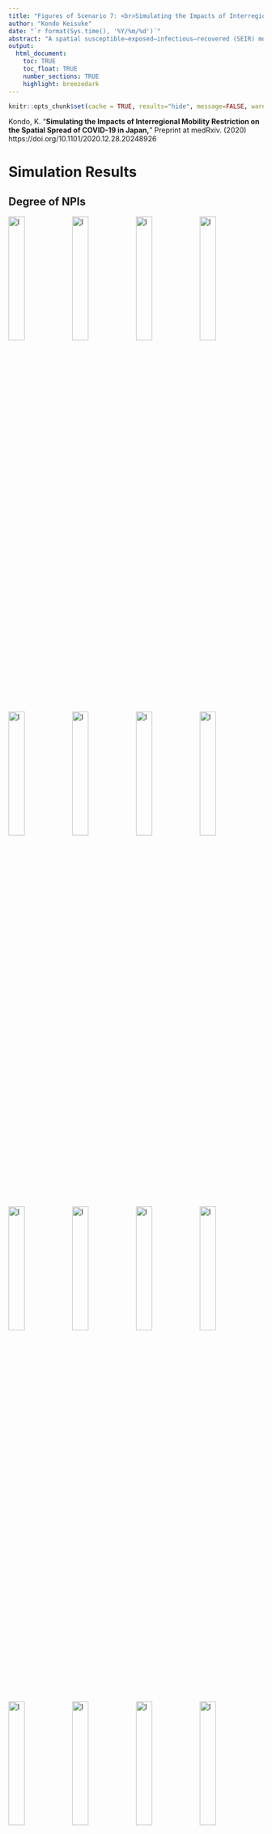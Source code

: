 ```yaml
---
title: "Figures of Scenario 7: <br>Simulating the Impacts of Interregional Mobility Restriction on the Spatial Spread of COVID-19 in Japan"
author: "Kondo Keisuke"
date: "`r format(Sys.time(), '%Y/%m/%d')`"
abstract: "A spatial susceptible–exposed–infectious–recovered (SEIR) model is developed to analyze the effects of interregional mobility on the spatial spread of the coronavirus disease 2019 (COVID-19) outbreak in Japan. National and local governments have requested that residents refrain from traveling between 47 prefectures during the state of emergency. However, the extent to which restricting the interregional mobility prevented infection expansion is unclear. The spatial SEIR model describes the spatial spread pattern of COVID-19 infection when people commute or travel to a prefecture in the daytime and return to their residential prefecture at night. It is assumed that people are exposed to an infection risk during their daytime activities. The spatial spread of COVID-19 infection is simulated by integrating the interregional mobility data. According to the simulation results, interregional mobility restrictions can prevent the geographical expansion of an infection. On the other hand, in prefectures with many infectious individuals, residents are exposed to higher infection risk when their mobility is restricted. The simulation results also show that interregional mobility restrictions play a limited role in reducing the total number of infected individuals in Japan, suggesting that other non-pharmaceutical interventions should be combined to reduce the epidemic size."
output: 
  html_document:
    toc: TRUE
    toc_float: TRUE
    number_sections: TRUE
    highlight: breezedark
---
```


<style>
img.float-left { float: left; }
</style>

```r
knitr::opts_chunk$set(cache = TRUE, results="hide", message=FALSE, warning=FALSE)
```

<div class="alert alert-info">
Kondo, K. "<b>Simulating the Impacts of Interregional Mobility Restriction on the Spatial Spread of COVID-19 in Japan,</b>" Preprint at medRxiv. (2020) <br>
https://doi.org/10.1101/2020.12.28.20248926
</div>


# Simulation Results

## Degree of NPIs

<img src="../output/fig/case07/paper/FIG_Alpha_Pref00_Paper.svg" width="25%" alt="I" class="float-left">
<img src="../output/fig/case07/paper/FIG_Alpha_Pref01_Paper.svg" width="25%" alt="I" class="float-left">
<img src="../output/fig/case07/paper/FIG_Alpha_Pref02_Paper.svg" width="25%" alt="I" class="float-left">
<img src="../output/fig/case07/paper/FIG_Alpha_Pref03_Paper.svg" width="25%" alt="I" class="float-left">

<img src="../output/fig/case07/paper/FIG_Alpha_Pref04_Paper.svg" width="25%" alt="I" class="float-left">
<img src="../output/fig/case07/paper/FIG_Alpha_Pref05_Paper.svg" width="25%" alt="I" class="float-left">
<img src="../output/fig/case07/paper/FIG_Alpha_Pref06_Paper.svg" width="25%" alt="I" class="float-left">
<img src="../output/fig/case07/paper/FIG_Alpha_Pref07_Paper.svg" width="25%" alt="I" class="float-left">

<img src="../output/fig/case07/paper/FIG_Alpha_Pref08_Paper.svg" width="25%" alt="I" class="float-left">
<img src="../output/fig/case07/paper/FIG_Alpha_Pref09_Paper.svg" width="25%" alt="I" class="float-left">
<img src="../output/fig/case07/paper/FIG_Alpha_Pref10_Paper.svg" width="25%" alt="I" class="float-left">
<img src="../output/fig/case07/paper/FIG_Alpha_Pref11_Paper.svg" width="25%" alt="I" class="float-left">

<img src="../output/fig/case07/paper/FIG_Alpha_Pref12_Paper.svg" width="25%" alt="I" class="float-left">
<img src="../output/fig/case07/paper/FIG_Alpha_Pref13_Paper.svg" width="25%" alt="I" class="float-left">
<img src="../output/fig/case07/paper/FIG_Alpha_Pref14_Paper.svg" width="25%" alt="I" class="float-left">
<img src="../output/fig/case07/paper/FIG_Alpha_Pref15_Paper.svg" width="25%" alt="I" class="float-left">

<img src="../output/fig/case07/paper/FIG_Alpha_Pref16_Paper.svg" width="25%" alt="I" class="float-left">
<img src="../output/fig/case07/paper/FIG_Alpha_Pref17_Paper.svg" width="25%" alt="I" class="float-left">
<img src="../output/fig/case07/paper/FIG_Alpha_Pref18_Paper.svg" width="25%" alt="I" class="float-left">
<img src="../output/fig/case07/paper/FIG_Alpha_Pref19_Paper.svg" width="25%" alt="I" class="float-left">

<img src="../output/fig/case07/paper/FIG_Alpha_Pref20_Paper.svg" width="25%" alt="I" class="float-left">
<img src="../output/fig/case07/paper/FIG_Alpha_Pref21_Paper.svg" width="25%" alt="I" class="float-left">
<img src="../output/fig/case07/paper/FIG_Alpha_Pref22_Paper.svg" width="25%" alt="I" class="float-left">
<img src="../output/fig/case07/paper/FIG_Alpha_Pref23_Paper.svg" width="25%" alt="I" class="float-left">

<img src="../output/fig/case07/paper/FIG_Alpha_Pref24_Paper.svg" width="25%" alt="I" class="float-left">
<img src="../output/fig/case07/paper/FIG_Alpha_Pref25_Paper.svg" width="25%" alt="I" class="float-left">
<img src="../output/fig/case07/paper/FIG_Alpha_Pref26_Paper.svg" width="25%" alt="I" class="float-left">
<img src="../output/fig/case07/paper/FIG_Alpha_Pref27_Paper.svg" width="25%" alt="I" class="float-left">

<img src="../output/fig/case07/paper/FIG_Alpha_Pref28_Paper.svg" width="25%" alt="I" class="float-left">
<img src="../output/fig/case07/paper/FIG_Alpha_Pref29_Paper.svg" width="25%" alt="I" class="float-left">
<img src="../output/fig/case07/paper/FIG_Alpha_Pref30_Paper.svg" width="25%" alt="I" class="float-left">
<img src="../output/fig/case07/paper/FIG_Alpha_Pref31_Paper.svg" width="25%" alt="I" class="float-left">

<img src="../output/fig/case07/paper/FIG_Alpha_Pref32_Paper.svg" width="25%" alt="I" class="float-left">
<img src="../output/fig/case07/paper/FIG_Alpha_Pref33_Paper.svg" width="25%" alt="I" class="float-left">
<img src="../output/fig/case07/paper/FIG_Alpha_Pref34_Paper.svg" width="25%" alt="I" class="float-left">
<img src="../output/fig/case07/paper/FIG_Alpha_Pref35_Paper.svg" width="25%" alt="I" class="float-left">

<img src="../output/fig/case07/paper/FIG_Alpha_Pref36_Paper.svg" width="25%" alt="I" class="float-left">
<img src="../output/fig/case07/paper/FIG_Alpha_Pref37_Paper.svg" width="25%" alt="I" class="float-left">
<img src="../output/fig/case07/paper/FIG_Alpha_Pref38_Paper.svg" width="25%" alt="I" class="float-left">
<img src="../output/fig/case07/paper/FIG_Alpha_Pref39_Paper.svg" width="25%" alt="I" class="float-left">

<img src="../output/fig/case07/paper/FIG_Alpha_Pref40_Paper.svg" width="25%" alt="I" class="float-left">
<img src="../output/fig/case07/paper/FIG_Alpha_Pref41_Paper.svg" width="25%" alt="I" class="float-left">
<img src="../output/fig/case07/paper/FIG_Alpha_Pref42_Paper.svg" width="25%" alt="I" class="float-left">
<img src="../output/fig/case07/paper/FIG_Alpha_Pref43_Paper.svg" width="25%" alt="I" class="float-left">

<img src="../output/fig/case07/paper/FIG_Alpha_Pref44_Paper.svg" width="25%" alt="I" class="float-left">
<img src="../output/fig/case07/paper/FIG_Alpha_Pref45_Paper.svg" width="25%" alt="I" class="float-left">
<img src="../output/fig/case07/paper/FIG_Alpha_Pref46_Paper.svg" width="25%" alt="I" class="float-left">
<img src="../output/fig/case07/paper/FIG_Alpha_Pref47_Paper.svg" width="25%" alt="I" class="float-left">



## Daily Number of Infection

<img src="../output/fig/case07/paper/FIG_dI_Pref00_Paper.svg" width="25%" alt="I" class="float-left">
<img src="../output/fig/case07/paper/FIG_dI_Pref01_Paper.svg" width="25%" alt="I" class="float-left">
<img src="../output/fig/case07/paper/FIG_dI_Pref02_Paper.svg" width="25%" alt="I" class="float-left">
<img src="../output/fig/case07/paper/FIG_dI_Pref03_Paper.svg" width="25%" alt="I" class="float-left">

<img src="../output/fig/case07/paper/FIG_dI_Pref04_Paper.svg" width="25%" alt="I" class="float-left">
<img src="../output/fig/case07/paper/FIG_dI_Pref05_Paper.svg" width="25%" alt="I" class="float-left">
<img src="../output/fig/case07/paper/FIG_dI_Pref06_Paper.svg" width="25%" alt="I" class="float-left">
<img src="../output/fig/case07/paper/FIG_dI_Pref07_Paper.svg" width="25%" alt="I" class="float-left">

<img src="../output/fig/case07/paper/FIG_dI_Pref08_Paper.svg" width="25%" alt="I" class="float-left">
<img src="../output/fig/case07/paper/FIG_dI_Pref09_Paper.svg" width="25%" alt="I" class="float-left">
<img src="../output/fig/case07/paper/FIG_dI_Pref10_Paper.svg" width="25%" alt="I" class="float-left">
<img src="../output/fig/case07/paper/FIG_dI_Pref11_Paper.svg" width="25%" alt="I" class="float-left">

<img src="../output/fig/case07/paper/FIG_dI_Pref12_Paper.svg" width="25%" alt="I" class="float-left">
<img src="../output/fig/case07/paper/FIG_dI_Pref13_Paper.svg" width="25%" alt="I" class="float-left">
<img src="../output/fig/case07/paper/FIG_dI_Pref14_Paper.svg" width="25%" alt="I" class="float-left">
<img src="../output/fig/case07/paper/FIG_dI_Pref15_Paper.svg" width="25%" alt="I" class="float-left">

<img src="../output/fig/case07/paper/FIG_dI_Pref16_Paper.svg" width="25%" alt="I" class="float-left">
<img src="../output/fig/case07/paper/FIG_dI_Pref17_Paper.svg" width="25%" alt="I" class="float-left">
<img src="../output/fig/case07/paper/FIG_dI_Pref18_Paper.svg" width="25%" alt="I" class="float-left">
<img src="../output/fig/case07/paper/FIG_dI_Pref19_Paper.svg" width="25%" alt="I" class="float-left">

<img src="../output/fig/case07/paper/FIG_dI_Pref20_Paper.svg" width="25%" alt="I" class="float-left">
<img src="../output/fig/case07/paper/FIG_dI_Pref21_Paper.svg" width="25%" alt="I" class="float-left">
<img src="../output/fig/case07/paper/FIG_dI_Pref22_Paper.svg" width="25%" alt="I" class="float-left">
<img src="../output/fig/case07/paper/FIG_dI_Pref23_Paper.svg" width="25%" alt="I" class="float-left">

<img src="../output/fig/case07/paper/FIG_dI_Pref24_Paper.svg" width="25%" alt="I" class="float-left">
<img src="../output/fig/case07/paper/FIG_dI_Pref25_Paper.svg" width="25%" alt="I" class="float-left">
<img src="../output/fig/case07/paper/FIG_dI_Pref26_Paper.svg" width="25%" alt="I" class="float-left">
<img src="../output/fig/case07/paper/FIG_dI_Pref27_Paper.svg" width="25%" alt="I" class="float-left">

<img src="../output/fig/case07/paper/FIG_dI_Pref28_Paper.svg" width="25%" alt="I" class="float-left">
<img src="../output/fig/case07/paper/FIG_dI_Pref29_Paper.svg" width="25%" alt="I" class="float-left">
<img src="../output/fig/case07/paper/FIG_dI_Pref30_Paper.svg" width="25%" alt="I" class="float-left">
<img src="../output/fig/case07/paper/FIG_dI_Pref31_Paper.svg" width="25%" alt="I" class="float-left">

<img src="../output/fig/case07/paper/FIG_dI_Pref32_Paper.svg" width="25%" alt="I" class="float-left">
<img src="../output/fig/case07/paper/FIG_dI_Pref33_Paper.svg" width="25%" alt="I" class="float-left">
<img src="../output/fig/case07/paper/FIG_dI_Pref34_Paper.svg" width="25%" alt="I" class="float-left">
<img src="../output/fig/case07/paper/FIG_dI_Pref35_Paper.svg" width="25%" alt="I" class="float-left">

<img src="../output/fig/case07/paper/FIG_dI_Pref36_Paper.svg" width="25%" alt="I" class="float-left">
<img src="../output/fig/case07/paper/FIG_dI_Pref37_Paper.svg" width="25%" alt="I" class="float-left">
<img src="../output/fig/case07/paper/FIG_dI_Pref38_Paper.svg" width="25%" alt="I" class="float-left">
<img src="../output/fig/case07/paper/FIG_dI_Pref39_Paper.svg" width="25%" alt="I" class="float-left">

<img src="../output/fig/case07/paper/FIG_dI_Pref40_Paper.svg" width="25%" alt="I" class="float-left">
<img src="../output/fig/case07/paper/FIG_dI_Pref41_Paper.svg" width="25%" alt="I" class="float-left">
<img src="../output/fig/case07/paper/FIG_dI_Pref42_Paper.svg" width="25%" alt="I" class="float-left">
<img src="../output/fig/case07/paper/FIG_dI_Pref43_Paper.svg" width="25%" alt="I" class="float-left">

<img src="../output/fig/case07/paper/FIG_dI_Pref44_Paper.svg" width="25%" alt="I" class="float-left">
<img src="../output/fig/case07/paper/FIG_dI_Pref45_Paper.svg" width="25%" alt="I" class="float-left">
<img src="../output/fig/case07/paper/FIG_dI_Pref46_Paper.svg" width="25%" alt="I" class="float-left">
<img src="../output/fig/case07/paper/FIG_dI_Pref47_Paper.svg" width="25%" alt="I" class="float-left">


## Number of Infectious Individuals

<img src="../output/fig/case07/paper/FIG_I_Pref00_Paper.svg" width="25%" alt="I" class="float-left">
<img src="../output/fig/case07/paper/FIG_I_Pref01_Paper.svg" width="25%" alt="I" class="float-left">
<img src="../output/fig/case07/paper/FIG_I_Pref02_Paper.svg" width="25%" alt="I" class="float-left">
<img src="../output/fig/case07/paper/FIG_I_Pref03_Paper.svg" width="25%" alt="I" class="float-left">

<img src="../output/fig/case07/paper/FIG_I_Pref04_Paper.svg" width="25%" alt="I" class="float-left">
<img src="../output/fig/case07/paper/FIG_I_Pref05_Paper.svg" width="25%" alt="I" class="float-left">
<img src="../output/fig/case07/paper/FIG_I_Pref06_Paper.svg" width="25%" alt="I" class="float-left">
<img src="../output/fig/case07/paper/FIG_I_Pref07_Paper.svg" width="25%" alt="I" class="float-left">

<img src="../output/fig/case07/paper/FIG_I_Pref08_Paper.svg" width="25%" alt="I" class="float-left">
<img src="../output/fig/case07/paper/FIG_I_Pref09_Paper.svg" width="25%" alt="I" class="float-left">
<img src="../output/fig/case07/paper/FIG_I_Pref10_Paper.svg" width="25%" alt="I" class="float-left">
<img src="../output/fig/case07/paper/FIG_I_Pref11_Paper.svg" width="25%" alt="I" class="float-left">

<img src="../output/fig/case07/paper/FIG_I_Pref12_Paper.svg" width="25%" alt="I" class="float-left">
<img src="../output/fig/case07/paper/FIG_I_Pref13_Paper.svg" width="25%" alt="I" class="float-left">
<img src="../output/fig/case07/paper/FIG_I_Pref14_Paper.svg" width="25%" alt="I" class="float-left">
<img src="../output/fig/case07/paper/FIG_I_Pref15_Paper.svg" width="25%" alt="I" class="float-left">

<img src="../output/fig/case07/paper/FIG_I_Pref16_Paper.svg" width="25%" alt="I" class="float-left">
<img src="../output/fig/case07/paper/FIG_I_Pref17_Paper.svg" width="25%" alt="I" class="float-left">
<img src="../output/fig/case07/paper/FIG_I_Pref18_Paper.svg" width="25%" alt="I" class="float-left">
<img src="../output/fig/case07/paper/FIG_I_Pref19_Paper.svg" width="25%" alt="I" class="float-left">

<img src="../output/fig/case07/paper/FIG_I_Pref20_Paper.svg" width="25%" alt="I" class="float-left">
<img src="../output/fig/case07/paper/FIG_I_Pref21_Paper.svg" width="25%" alt="I" class="float-left">
<img src="../output/fig/case07/paper/FIG_I_Pref22_Paper.svg" width="25%" alt="I" class="float-left">
<img src="../output/fig/case07/paper/FIG_I_Pref23_Paper.svg" width="25%" alt="I" class="float-left">

<img src="../output/fig/case07/paper/FIG_I_Pref24_Paper.svg" width="25%" alt="I" class="float-left">
<img src="../output/fig/case07/paper/FIG_I_Pref25_Paper.svg" width="25%" alt="I" class="float-left">
<img src="../output/fig/case07/paper/FIG_I_Pref26_Paper.svg" width="25%" alt="I" class="float-left">
<img src="../output/fig/case07/paper/FIG_I_Pref27_Paper.svg" width="25%" alt="I" class="float-left">

<img src="../output/fig/case07/paper/FIG_I_Pref28_Paper.svg" width="25%" alt="I" class="float-left">
<img src="../output/fig/case07/paper/FIG_I_Pref29_Paper.svg" width="25%" alt="I" class="float-left">
<img src="../output/fig/case07/paper/FIG_I_Pref30_Paper.svg" width="25%" alt="I" class="float-left">
<img src="../output/fig/case07/paper/FIG_I_Pref31_Paper.svg" width="25%" alt="I" class="float-left">

<img src="../output/fig/case07/paper/FIG_I_Pref32_Paper.svg" width="25%" alt="I" class="float-left">
<img src="../output/fig/case07/paper/FIG_I_Pref33_Paper.svg" width="25%" alt="I" class="float-left">
<img src="../output/fig/case07/paper/FIG_I_Pref34_Paper.svg" width="25%" alt="I" class="float-left">
<img src="../output/fig/case07/paper/FIG_I_Pref35_Paper.svg" width="25%" alt="I" class="float-left">

<img src="../output/fig/case07/paper/FIG_I_Pref36_Paper.svg" width="25%" alt="I" class="float-left">
<img src="../output/fig/case07/paper/FIG_I_Pref37_Paper.svg" width="25%" alt="I" class="float-left">
<img src="../output/fig/case07/paper/FIG_I_Pref38_Paper.svg" width="25%" alt="I" class="float-left">
<img src="../output/fig/case07/paper/FIG_I_Pref39_Paper.svg" width="25%" alt="I" class="float-left">

<img src="../output/fig/case07/paper/FIG_I_Pref40_Paper.svg" width="25%" alt="I" class="float-left">
<img src="../output/fig/case07/paper/FIG_I_Pref41_Paper.svg" width="25%" alt="I" class="float-left">
<img src="../output/fig/case07/paper/FIG_I_Pref42_Paper.svg" width="25%" alt="I" class="float-left">
<img src="../output/fig/case07/paper/FIG_I_Pref43_Paper.svg" width="25%" alt="I" class="float-left">

<img src="../output/fig/case07/paper/FIG_I_Pref44_Paper.svg" width="25%" alt="I" class="float-left">
<img src="../output/fig/case07/paper/FIG_I_Pref45_Paper.svg" width="25%" alt="I" class="float-left">
<img src="../output/fig/case07/paper/FIG_I_Pref46_Paper.svg" width="25%" alt="I" class="float-left">
<img src="../output/fig/case07/paper/FIG_I_Pref47_Paper.svg" width="25%" alt="I" class="float-left">


## Ratio of Daytime and Nighttime Force of Infection

<img src="../output/fig/case07/paper/FIG_RatioLambda_Pref00_Paper.svg" width="25%" alt="I" class="float-left">
<img src="../output/fig/case07/paper/FIG_RatioLambda_Pref01_Paper.svg" width="25%" alt="I" class="float-left">
<img src="../output/fig/case07/paper/FIG_RatioLambda_Pref02_Paper.svg" width="25%" alt="I" class="float-left">
<img src="../output/fig/case07/paper/FIG_RatioLambda_Pref03_Paper.svg" width="25%" alt="I" class="float-left">

<img src="../output/fig/case07/paper/FIG_RatioLambda_Pref04_Paper.svg" width="25%" alt="I" class="float-left">
<img src="../output/fig/case07/paper/FIG_RatioLambda_Pref05_Paper.svg" width="25%" alt="I" class="float-left">
<img src="../output/fig/case07/paper/FIG_RatioLambda_Pref06_Paper.svg" width="25%" alt="I" class="float-left">
<img src="../output/fig/case07/paper/FIG_RatioLambda_Pref07_Paper.svg" width="25%" alt="I" class="float-left">

<img src="../output/fig/case07/paper/FIG_RatioLambda_Pref08_Paper.svg" width="25%" alt="I" class="float-left">
<img src="../output/fig/case07/paper/FIG_RatioLambda_Pref09_Paper.svg" width="25%" alt="I" class="float-left">
<img src="../output/fig/case07/paper/FIG_RatioLambda_Pref10_Paper.svg" width="25%" alt="I" class="float-left">
<img src="../output/fig/case07/paper/FIG_RatioLambda_Pref11_Paper.svg" width="25%" alt="I" class="float-left">

<img src="../output/fig/case07/paper/FIG_RatioLambda_Pref12_Paper.svg" width="25%" alt="I" class="float-left">
<img src="../output/fig/case07/paper/FIG_RatioLambda_Pref13_Paper.svg" width="25%" alt="I" class="float-left">
<img src="../output/fig/case07/paper/FIG_RatioLambda_Pref14_Paper.svg" width="25%" alt="I" class="float-left">
<img src="../output/fig/case07/paper/FIG_RatioLambda_Pref15_Paper.svg" width="25%" alt="I" class="float-left">

<img src="../output/fig/case07/paper/FIG_RatioLambda_Pref16_Paper.svg" width="25%" alt="I" class="float-left">
<img src="../output/fig/case07/paper/FIG_RatioLambda_Pref17_Paper.svg" width="25%" alt="I" class="float-left">
<img src="../output/fig/case07/paper/FIG_RatioLambda_Pref18_Paper.svg" width="25%" alt="I" class="float-left">
<img src="../output/fig/case07/paper/FIG_RatioLambda_Pref19_Paper.svg" width="25%" alt="I" class="float-left">

<img src="../output/fig/case07/paper/FIG_RatioLambda_Pref20_Paper.svg" width="25%" alt="I" class="float-left">
<img src="../output/fig/case07/paper/FIG_RatioLambda_Pref21_Paper.svg" width="25%" alt="I" class="float-left">
<img src="../output/fig/case07/paper/FIG_RatioLambda_Pref22_Paper.svg" width="25%" alt="I" class="float-left">
<img src="../output/fig/case07/paper/FIG_RatioLambda_Pref23_Paper.svg" width="25%" alt="I" class="float-left">

<img src="../output/fig/case07/paper/FIG_RatioLambda_Pref24_Paper.svg" width="25%" alt="I" class="float-left">
<img src="../output/fig/case07/paper/FIG_RatioLambda_Pref25_Paper.svg" width="25%" alt="I" class="float-left">
<img src="../output/fig/case07/paper/FIG_RatioLambda_Pref26_Paper.svg" width="25%" alt="I" class="float-left">
<img src="../output/fig/case07/paper/FIG_RatioLambda_Pref27_Paper.svg" width="25%" alt="I" class="float-left">

<img src="../output/fig/case07/paper/FIG_RatioLambda_Pref28_Paper.svg" width="25%" alt="I" class="float-left">
<img src="../output/fig/case07/paper/FIG_RatioLambda_Pref29_Paper.svg" width="25%" alt="I" class="float-left">
<img src="../output/fig/case07/paper/FIG_RatioLambda_Pref30_Paper.svg" width="25%" alt="I" class="float-left">
<img src="../output/fig/case07/paper/FIG_RatioLambda_Pref31_Paper.svg" width="25%" alt="I" class="float-left">

<img src="../output/fig/case07/paper/FIG_RatioLambda_Pref32_Paper.svg" width="25%" alt="I" class="float-left">
<img src="../output/fig/case07/paper/FIG_RatioLambda_Pref33_Paper.svg" width="25%" alt="I" class="float-left">
<img src="../output/fig/case07/paper/FIG_RatioLambda_Pref34_Paper.svg" width="25%" alt="I" class="float-left">
<img src="../output/fig/case07/paper/FIG_RatioLambda_Pref35_Paper.svg" width="25%" alt="I" class="float-left">

<img src="../output/fig/case07/paper/FIG_RatioLambda_Pref36_Paper.svg" width="25%" alt="I" class="float-left">
<img src="../output/fig/case07/paper/FIG_RatioLambda_Pref37_Paper.svg" width="25%" alt="I" class="float-left">
<img src="../output/fig/case07/paper/FIG_RatioLambda_Pref38_Paper.svg" width="25%" alt="I" class="float-left">
<img src="../output/fig/case07/paper/FIG_RatioLambda_Pref39_Paper.svg" width="25%" alt="I" class="float-left">

<img src="../output/fig/case07/paper/FIG_RatioLambda_Pref40_Paper.svg" width="25%" alt="I" class="float-left">
<img src="../output/fig/case07/paper/FIG_RatioLambda_Pref41_Paper.svg" width="25%" alt="I" class="float-left">
<img src="../output/fig/case07/paper/FIG_RatioLambda_Pref42_Paper.svg" width="25%" alt="I" class="float-left">
<img src="../output/fig/case07/paper/FIG_RatioLambda_Pref43_Paper.svg" width="25%" alt="I" class="float-left">

<img src="../output/fig/case07/paper/FIG_RatioLambda_Pref44_Paper.svg" width="25%" alt="I" class="float-left">
<img src="../output/fig/case07/paper/FIG_RatioLambda_Pref45_Paper.svg" width="25%" alt="I" class="float-left">
<img src="../output/fig/case07/paper/FIG_RatioLambda_Pref46_Paper.svg" width="25%" alt="I" class="float-left">
<img src="../output/fig/case07/paper/FIG_RatioLambda_Pref47_Paper.svg" width="25%" alt="I" class="float-left">
